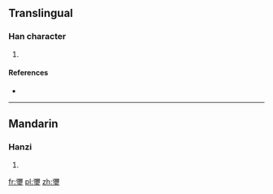 ==Translingual==

===Han character===
{{Han char|rn=96|rad=玉|as=17|sn=22|four=11107|canj=NBMGI}}

# {{defn|Han|sort=玉17}}

====References====
* {{Han ref|kx=0745.180|dkj=21349|dj=1153.280|hdz=21146.100|uh=74D5|ud=29909|bh=F6F1|bd=63217}}

----

==Mandarin==

===Hanzi===
{{cmn-hanzi|pin=[[mí]] ([[mi2]])|wg=mi<sup>2</sup>}}

# {{defn|lang=cmn|sort=玉17}}

[[fr:瓕]]
[[pl:瓕]]
[[zh:瓕]]